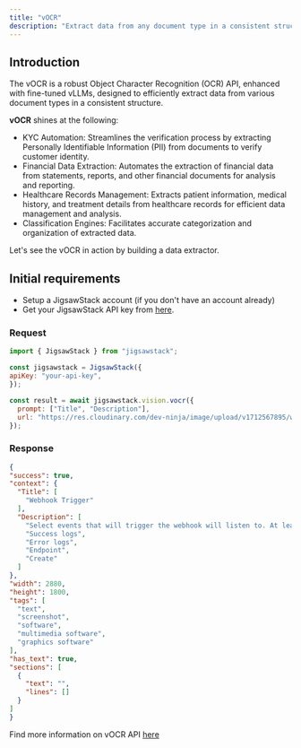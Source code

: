```yaml
---
title: "vOCR"
description: "Extract data from any document type in a consistent structure with fine-tuned vLLMs for the highest accuracy."
---
```


## Introduction

The vOCR is a robust Object Character Recognition (OCR) API, enhanced with fine-tuned vLLMs, designed to efficiently extract data from various document types in a consistent structure.

**vOCR** shines at the following:

- KYC Automation: Streamlines the verification process by extracting Personally Identifiable Information (PII) from documents to verify customer identity.
- Financial Data Extraction: Automates the extraction of financial data from statements, reports, and other financial documents for analysis and reporting.
- Healthcare Records Management: Extracts patient information, medical history, and treatment details from healthcare records for efficient data management and analysis.
- Classification Engines: Facilitates accurate categorization and organization of extracted data.

Let's see the vOCR in action by building a data extractor.

## Initial requirements

- Setup a JigsawStack account (if you don't have an account already)
- Get your JigsawStack API key from [here](https://jigsawstack.com/dashboard).

### Request 

```javascript JavaScript
import { JigsawStack } from "jigsawstack";

const jigsawstack = JigsawStack({
apiKey: "your-api-key",
});

const result = await jigsawstack.vision.vocr({
  prompt: ["Title", "Description"],
  url: "https://res.cloudinary.com/dev-ninja/image/upload/v1712567895/webhooks_qaaslj.png"
});
```

### Response

```json
{
"success": true,
"context": {
  "Title": [
    "Webhook Trigger"
  ],
  "Description": [
    "Select events that will trigger the webhook will listen to. At least one event must be selected.",
    "Success logs",
    "Error logs",
    "Endpoint",
    "Create"
  ]
},
"width": 2880,
"height": 1800,
"tags": [
  "text",
  "screenshot",
  "software",
  "multimedia software",
  "graphics software"
],
"has_text": true,
"sections": [
  {
    "text": "",
    "lines": []
  }
]
}
```


<Info>Find more information on vOCR API [here](/docs/api-reference/ai/vocr)</Info>
